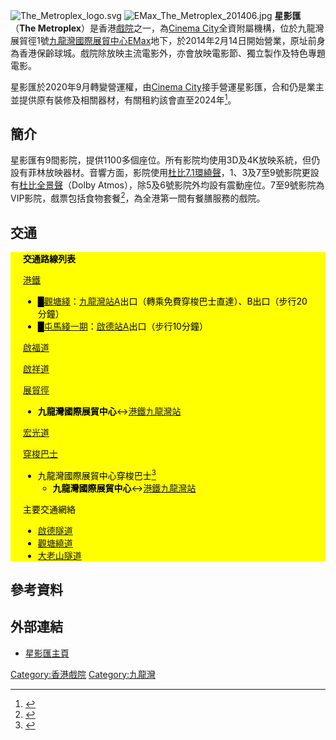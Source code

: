 [[File:The_Metroplex_logo.svg|thumb]]
[[File:EMax_The_Metroplex_201406.jpg|thumb]]
'''星影匯'''（'''The Metroplex'''）是香港[[電影院|戲院]]之一，為[[天馬影視文化|Cinema City]]全資附屬機構，位於九龍灣展貿徑1號[[九龍灣國際展貿中心|九龍灣國際展貿中心]][[EMax|EMax]]地下，於2014年2月14日開始營業，原址前身為香港保齡球城。戲院除放映主流電影外，亦會放映電影節、獨立製作及特色專題電影。

星影匯於2020年9月轉變營運權，由[[天馬影視文化|Cinema City]]接手營運星影匯，合和仍是業主並提供原有裝修及相關器材，有關租約該會直至2024年<ref>{{cite news |author1=陳穎思 |title=黃百鳴逆市接手星影匯　旗下戲院增至6間 |url=https://www.hk01.com/%E9%9B%BB%E5%BD%B1/506379/%E6%96%B0%E5%86%A0%E8%82%BA%E7%82%8E-%E9%BB%83%E7%99%BE%E9%B3%B4%E9%80%86%E5%B8%82%E6%8E%A5%E6%89%8B%E6%98%9F%E5%BD%B1%E5%8C%AF-%E6%97%97%E4%B8%8B%E6%88%B2%E9%99%A2%E5%A2%9E%E8%87%B36%E9%96%93 |accessdate=2020-08-07 |work=香港01 |date=2020-08-03}}</ref>。

==簡介==
星影匯有9間影院，提供1100多個座位。所有影院均使用3D及4K放映系統，但仍設有菲林放映器材。音響方面，影院使用[[杜比7.1環繞聲|杜比7.1環繞聲]]，1、3及7至9號影院更設有[[杜比全景聲|杜比全景聲]]（Dolby Atmos），除5及6號影院外均設有震動座位。7至9號影院為VIP影院，戲票包括食物套餐<ref>{{Cite web |url=http://hk.apple.nextmedia.com/supplement/retails/art/20140214/18624630 |title=男生圍：情侶新去處　貴賓級電影院芒 |access-date=2014-02-21 |archive-date=2017-10-19 |archive-url=https://web.archive.org/web/20171019183435/http://hk.apple.nextmedia.com/supplement/retails/art/20140214/18624630 |dead-url=no }}</ref>，為全港第一間有餐膳服務的戲院。

==交通==
<div class="NavFrame collapsed" style="color: black; background-color: #FFFF00; margin: 0 auto; padding: 0 10px; text-align: left;"><div class="NavHead" style="background-color: #FFFF00; margin: 0 auto; padding: 0 10px; font-weight:normal;">'''交通路線列表'''</div><div class="NavContent" style="background-color: #FFFF00; margin: 0 auto; padding: 0 10px;">
;[[港鐵|港鐵]]
*<font color="{{觀塘綫色彩}}">█</font>[[觀塘綫|觀塘綫]]：[[九龍灣站|九龍灣站]]A出口（轉乘免費穿梭巴士直達）、B出口（步行20分鐘）
*<font color="{{屯馬綫色彩}}">█</font>[[屯馬綫|屯馬綫一期]]：[[啟德站|啟德站]]A出口（步行10分鐘）
;[[啟福道|啟福道]]
{{九龍新界巴士簡單列表|11X|14X|15X|98D|98P|215P|215X|219X|296D|297P|796P|W2|N796}}{{過海隧道巴士簡單列表|101X|608}}{{九龍專線小巴簡單列表|89B}}
;[[啟祥道|啟祥道]]
{{九龍新界巴士簡單列表|13X|28|213X|224X|297}}{{過海隧道巴士簡單列表|101X|608}}{{九龍專線小巴簡單列表|62S|87|89B}}
{{新界專線小巴簡單列表|110|111}}
;[[展貿徑|展貿徑]]
*'''九龍灣國際展貿中心'''↔[[港鐵|港鐵]][[九龍灣站|九龍灣站]]
{{新界專線小巴簡單列表|110|110A|111}}
;[[宏光道|宏光道]]
{{九龍新界巴士簡單列表|38P|74A|258X|259X}}{{過海隧道巴士簡單列表|101X|641}}{{九龍專線小巴簡單列表|15|48|89B}}{{新界專線小巴簡單列表|110|111}}
;[[穿梭巴士|穿梭巴士]]
*九龍灣國際展貿中心穿梭巴士<ref>{{Cite web |url=http://www.emaxhk.com/transport.html |title=EMax網站 |access-date=2014-02-21 |archive-date=2020-02-20 |archive-url=https://web.archive.org/web/20200220175538/http://www.emaxhk.com/transport.html |dead-url=no }}</ref>
**'''九龍灣國際展貿中心'''↔[[港鐵|港鐵]][[九龍灣站|九龍灣站]]

;主要交通網絡
*[[啟德隧道|啟德隧道]]
*[[觀塘繞道|觀塘繞道]]
*[[大老山隧道|大老山隧道]]
</div></div>

== 參考資料 ==
<references />

==外部連結==
*[http://www.metroplex.com.hk/landing.php?lang=zh_tw 星影匯主頁] {{Wayback|url=http://www.metroplex.com.hk/landing.php?lang=zh_tw |date=20140303034700 }}

[[Category:香港戲院|Category:香港戲院]]
[[Category:九龍灣|Category:九龍灣]]